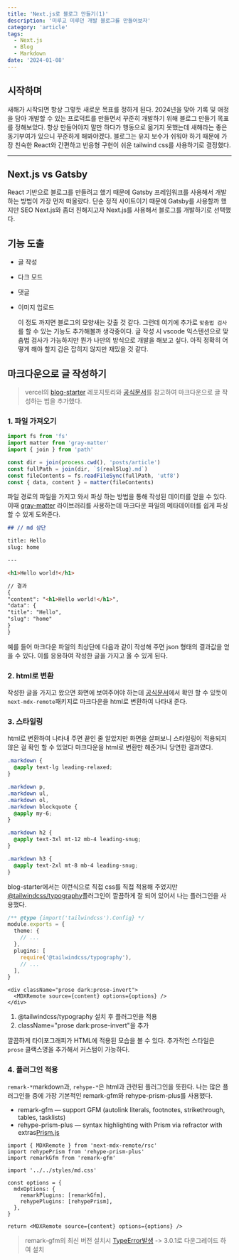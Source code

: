 ```yaml
---
title: 'Next.js로 블로그 만들기(1)'
description: '미루고 미루던 개발 블로그를 만들어보자'
category: 'article'
tags:
  - Next.js
  - Blog
  - Markdown
date: '2024-01-08'
---
```


## 시작하며

새해가 시작되면 항상 그렇듯 새로운 목표를 정하게 된다. 2024년을 맞아 기록 및 애정을 담아 개발할 수 있는 프로덕트를 만들면서 꾸준히 개발하기 위해 블로그 만들기 목표를 정해보았다. 항상 만들어야지 말만 하다가 행동으로 옮기지 못했는데 새해라는 좋은 동기부여가 있으니 꾸준하게 해봐야겠다. 블로그는 유지 보수가 쉬워야 하기 때문에 가장 친숙한 React와 간편하고 반응형 구현이 쉬운 tailwind css를 사용하기로 결정했다.

---

## Next.js vs Gatsby

React 기반으로 블로그를 만들려고 했기 때문에 Gatsby 프레임워크를 사용해서 개발하는 방법이 가장 먼저 떠올랐다. 단순 정적 사이트이기 때문에 Gatsby를 사용할까 했지만 SEO Next.js와 좀더 친해지고자 Next.js를 사용해서 블로그를 개발하기로 선택했다.

## 기능 도출

- 글 작성
- 다크 모드
- 댓글
- 이미지 업로드

  이 정도 까지면 블로그의 모양새는 갖출 것 같다. 그런데 여기에 추가로 `맞춤법 검사`를 할 수 있는 기능도 추가해볼까 생각중이다. 글 작성 시 vscode 익스텐션으로 맞춤법 검사가 가능하지만 뭔가 나만의 방식으로 개발을 해보고 싶다. 아직 정확히 어떻게 해야 할지 감은 잡히지 않지만 재밌을 것 같다.

## 마크다운으로 글 작성하기

> vercel의 [blog-starter](https://github.com/vercel/next.js/tree/canary/examples/blog-starter) 레포지토리와 [공식문서](https://nextjs.org/docs/app/building-your-application/configuring/mdx)를 참고하여 마크다운으로 글 작성하는 법을 추가했다.

### 1. 파일 가져오기

```typescript
import fs from 'fs'
import matter from 'gray-matter'
import { join } from 'path'

const dir = join(process.cwd(), 'posts/article')
const fullPath = join(dir, `${realSlug}.md`)
const fileContents = fs.readFileSync(fullPath, 'utf8')
const { data, content } = matter(fileContents)
```

파일 경로의 파일을 가지고 와서 파싱 하는 방법을 통해 작성된 데이터를 얻을 수 있다. 이때 [gray-matter](https://www.npmjs.com/package/gray-matter) 라이브러리를 사용하는데 마크다운 파일의 메타데이터를 쉽게 파싱 할 수 있게 도와준다.

```md
## // md 상단

title: Hello
slug: home

---

<h1>Hello world!</h1>

// 결과
{
"content": "<h1>Hello world!</h1>",
"data": {
"title": "Hello",
"slug": "home"
}
}
```

예를 들어 마크다운 파일의 최상단에 다음과 같이 작성해 주면 json 형태의 결과값을 얻을 수 있다. 이를 응용하여 작성한 글을 가지고 올 수 있게 된다.

### 2. html로 변환

작성한 글을 가지고 왔으면 화면에 보여주어야 하는데 [공식문서](https://nextjs.org/docs/app/building-your-application/configuring/mdx)에서 확인 할 수 있듯이 `next-mdx-remote`패키지로 마크다운을 html로 변환하여 나타내 준다.

### 3. 스타일링

html로 변환하여 나타내 주면 끝인 줄 알았지만 화면을 살펴보니 스타일링이 적용되지 않은 걸 확인 할 수 있었다 마크다운을 html로 변환만 해준거니 당연한 결과였다.

```css
.markdown {
  @apply text-lg leading-relaxed;
}

.markdown p,
.markdown ul,
.markdown ol,
.markdown blockquote {
  @apply my-6;
}

.markdown h2 {
  @apply text-3xl mt-12 mb-4 leading-snug;
}

.markdown h3 {
  @apply text-2xl mt-8 mb-4 leading-snug;
}
```

blog-starter에서는 이런식으로 직접 css를 직접 적용해 주었지만 [@tailwindcss/typography](https://tailwindcss.com/docs/typography-plugin)플러그인이 깔끔하게 잘 되어 있어서 나는 플러그인을 사용했다.

```ts
/** @type {import('tailwindcss').Config} */
module.exports = {
  theme: {
    // ...
  },
  plugins: [
    require('@tailwindcss/typography'),
    // ...
  ],
}
```

```tsx
<div className="prose dark:prose-invert">
  <MDXRemote source={content} options={options} />
</div>
```

1. @tailwindcss/typography 설치 후 플러그인을 적용
2. className="prose dark:prose-invert"을 추가

깔끔하게 타이포그래피가 HTML에 적용된 모습을 볼 수 있다. 추가적인 스타일은 `prose` 클랙스명을 추가해서 커스텀이 가능하다.

### 4. 플러그인 적용

`remark-*`markdown과, `rehype-*`은 html과 관련된 플러그인을 뜻한다. 나는 많은 플러그인들 중에 가장 기본적인 remark-gfm와 rehype-prism-plus를 사용했다.

- remark-gfm — support GFM (autolink literals, footnotes, strikethrough, tables, tasklists)
- rehype-prism-plus — syntax highlighting with Prism via refractor with extras[Prism.js](https://github.com/PrismJS/prism-themes/tree/master/themes)

```tsx
import { MDXRemote } from 'next-mdx-remote/rsc'
import rehypePrism from 'rehype-prism-plus'
import remarkGfm from 'remark-gfm'

import '../../styles/md.css'

const options = {
  mdxOptions: {
    remarkPlugins: [remarkGfm],
    rehypePlugins: [rehypePrism],
  },
}

return <MDXRemote source={content} options={options} />
```

> remark-gfm의 최신 버전 설치시 [TypeError발생](https://github.com/remarkjs/remark-gfm/issues/57) -> 3.0.1로 다운그레이드 하여 설치
